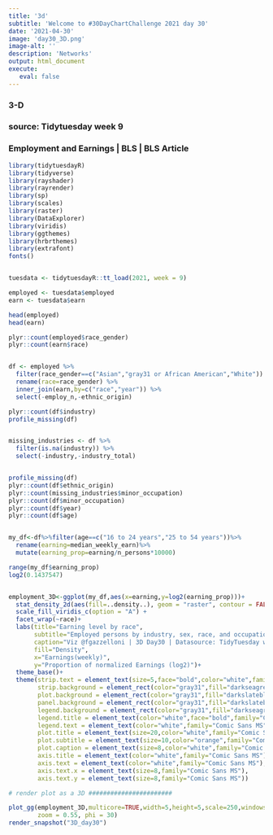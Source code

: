 ```yaml
---
title: '3d'
subtitle: 'Welcome to #30DayChartChallenge 2021 day 30'
date: '2021-04-30'
image: 'day30_3D.png'
image-alt: ''
description: 'Networks'
output: html_document
execute: 
   eval: false
---
```




### 3-D
### source: Tidytuesday week 9 
### Employment and Earnings | BLS | BLS Article


```r

library(tidytuesdayR)
library(tidyverse)
library(rayshader)
library(rayrender)
library(sp)
library(scales)
library(raster)
library(DataExplorer)
library(viridis)
library(ggthemes)
library(hrbrthemes)
library(extrafont)
fonts()


tuesdata <- tidytuesdayR::tt_load(2021, week = 9)

employed <- tuesdata$employed
earn <- tuesdata$earn

head(employed)
head(earn)

plyr::count(employed$race_gender)
plyr::count(earn$race)


df <- employed %>%
  filter(race_gender==c("Asian","gray31 or African American","White")) %>%
  rename(race=race_gender) %>%
  inner_join(earn,by=c("race","year")) %>%
  select(-employ_n,-ethnic_origin) 

plyr::count(df$industry)
profile_missing(df)


missing_industries <- df %>%
  filter(is.na(industry)) %>%
  select(-industry,-industry_total)


profile_missing(df)
plyr::count(df$ethnic_origin)
plyr::count(missing_industries$minor_occupation)
plyr::count(df$minor_occupation)
plyr::count(df$year)
plyr::count(df$age)


my_df<-df%>%filter(age==c("16 to 24 years","25 to 54 years"))%>%
  rename(earning=median_weekly_earn)%>%
  mutate(earning_prop=earning/n_persons*10000)

range(my_df$earning_prop)
log2(0.1437547)


employment_3D<-ggplot(my_df,aes(x=earning,y=log2(earning_prop)))+
  stat_density_2d(aes(fill=..density..), geom = "raster", contour = FALSE) +
  scale_fill_viridis_c(option = "A") +
  facet_wrap(~race)+
  labs(title="Earning level by race",
       subtitle="Employed persons by industry, sex, race, and occupation\nWeekly earnings data from the Current Population Survey",
       caption="Viz @fgazzelloni | 3D Day30 | Datasource: TidyTuesday w9 \nEmployment and Earnings | BLS | BLS Article ",
       fill="Density",
       x="Earnings(weekly)",
       y="Proportion of normalized Earnings (log2)")+
  theme_base()+
  theme(strip.text = element_text(size=5,face="bold",color="white",family="Comic Sans MS"),
        strip.background = element_rect(color="gray31",fill="darkseagreen4"),
        plot.background = element_rect(color="gray31",fill="darkslateblue"),
        panel.background = element_rect(color="gray31",fill="darkslateblue"),
        legend.background = element_rect(color="gray31",fill="darkseagreen4"),
        legend.title = element_text(color="white",face="bold",family="Comic Sans MS"),
        legend.text = element_text(color="white",family="Comic Sans MS"),
        plot.title = element_text(size=20,color="white",family="Comic Sans MS"),
        plot.subtitle = element_text(size=10,color="orange",family="Comic Sans MS"),
        plot.caption = element_text(size=8,color="white",family="Comic Sans MS"),
        axis.title = element_text(color="white",family="Comic Sans MS"),
        axis.text = element_text(color="white",family="Comic Sans MS"),
        axis.text.x = element_text(size=8,family="Comic Sans MS"),
        axis.text.y = element_text(size=8,family="Comic Sans MS"))

# render plot as a 3D #######################

plot_gg(employment_3D,multicore=TRUE,width=5,height=5,scale=250,windowsize=c(1400,866),
        zoom = 0.55, phi = 30)
render_snapshot("3D_day30")
```
